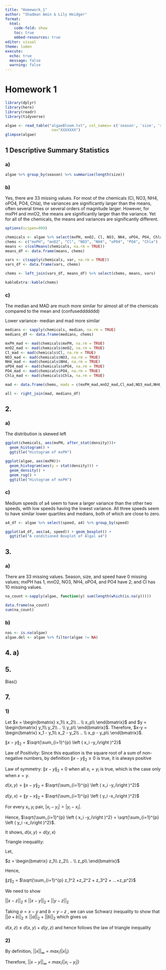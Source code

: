```yaml
---
title: "Homework_1"
author: "Shadman Amin & Lily Heidger"
format: 
  html:
    code-fold: show
    toc: true
    embed-resources: true
editor: visual
theme: lumen
execute:
  echo: true
  message: false
  warning: false
---
```


# Homework 1

```r
library(dplyr)
library(here)
library(readr)
library(tidyverse)

algae <- read_table("algaeBloom.txt", col_names= c('season', 'size', 'speed', 'mxPH', 'mnO2', 'Cl', 'NO3', 'NH4', 'oPO4','PO4','Chla','a1','a2','a3','a4','a5','a6','a7'),
                     na="XXXXXXX")
glimpse(algae)
```

## 1 Descriptive Summary Statistics

### a)

```r
algae %>% group_by(season) %>% summarise(length(size))
```

### b)

Yes, there are 33 missing values. For most of the chemicals (Cl, NO3, NH4, oPO4, PO4, Chla), the variances are significantly larger than the means, often several times or several orders of magnitude larger. However, for mxPH and mnO2, the means are significantly larger than the variance. Yet for all of the chemicals, the means and variances are significantly different.

```r
options(scipen=999)

chemicals <- algae %>% select(mxPH, mnO2, Cl, NO3, NH4, oPO4, PO4, Chla)
chems <- c("mxPH", "mnO2", "Cl", "NO3", "NH4", "oPO4", "PO4", "Chla")
means <- c(colMeans(chemicals, na.rm = TRUE))
means_df <- data.frame(means, chems)

vars <- c(sapply(chemicals, var, na.rm = TRUE))
vars_df <- data.frame(vars, chems)

chems <- left_join(vars_df, means_df) %>% select(chems, means, vars)

kableExtra::kable(chems)
```

### c)

The median and MAD are much more similar for almost all of the chemicals compared to the mean and (confuseddddddd)

Lower variance- median and mad more similar

```r
medians <- sapply(chemicals, median, na.rm = TRUE)
medians_df <- data.frame(medians, chems)

mxPH_mad <- mad(chemicals$mxPH, na.rm = TRUE)
mnO2_mad <- mad(chemicals$mnO2, na.rm = TRUE)
Cl_mad <- mad(chemicals$Cl, na.rm = TRUE)
NO3_mad <- mad(chemicals$NO3, na.rm = TRUE)
NH4_mad <- mad(chemicals$NH4, na.rm = TRUE)
oPO4_mad <- mad(chemicals$oPO4, na.rm = TRUE)
PO4_mad <- mad(chemicals$PO4, na.rm = TRUE)
Chla_mad <- mad(chemicals$Chla, na.rm = TRUE)

mad <- data.frame(chems, mads = c(mxPH_mad,mnO2_mad,Cl_mad,NO3_mad,NH4_mad,oPO4_mad,PO4_mad,Chla_mad)) 

all <- right_join(mad, medians_df)
```

## 2.

### a)

The distribution is skewed left

```r
ggplot(chemicals, aes(mxPH, after_stat(density)))+
  geom_histogram() +
  ggtitle("Histogram of mxPH")

```

```r
ggplot(algae, aes(mxPH))+
  geom_histogram(aes(y = stat(density))) +
  geom_density() +
  geom_rug() +
  ggtitle("Histogram of mxPH")
```

### c)

Medium speeds of a4 seem to have a larger variance than the other two speeds, with low speeds having the lowest variance. All three speeds seem to have similar lower quartiles and medians, both of which are close to zero.

```r
a4_df <- algae %>% select(speed, a4) %>% group_by(speed)

ggplot(a4_df, aes(a4, speed)) + geom_boxplot() +
  ggtitle("A conditioned Boxplot of Algal a4")
```

## 3.

### a)

There are 33 missing values. Season, size, and speed have 0 missing values; mxPH has 1, mnO2, NO3, NH4, oPO4, and PO4 have 2; and Cl has 10 missing values.

```r
na_count <-sapply(algae, function(y) sum(length(which(is.na(y)))))

data.frame(na_count)
sum(na_count)
```

### b)

```r
nas <- is.na(algae)
algae.del <- algae %>% filter(algae != NA)
```

## 4. a)

## 5.

Bias()

## 7.

### 1)

Let $x = \begin{bmatrix} x_1\\ x_2\\ .. \\ x_p\\ \end{bmatrix}$ and $y = \begin{bmatrix} y_1\\ y_2\\ .. \\ y_p\\ \end{bmatrix}$. Therefore, $x-y = \begin{bmatrix} x_1 - y_1\\ x_2 - y_2\\ .. \\ x_p - y_p\\ \end{bmatrix}$.

$\|x-y\|_2$ = $\sqrt{\sum_{i=1}^{p} \left ( x_i -y_i\right )^2}$

Law of Positivity: Since this equation is the square root of a sum of non-negative numbers, by definition $\|x-y\|_2 \geq 0$ is true, it is always positive

Law of symmetry: $\|x-y\|_2$ = 0 when all $x_i = y_i$ is true, which is the case only when $x=y$.

$d(x,y) = \|x-y\|_2$ = $\sqrt{\sum_{i=1}^{p} \left ( x_i -y_i\right )^2}$

$d(y,x) = \|y-x\|_2$ = $\sqrt{\sum_{i=1}^{p} \left ( y_i -x_i\right )^2}$

For every $x_i, y_i$ pair, $\left | x_i - y_i \right | = \left | y_i - x_i \right |$.

Hence, $\sqrt{\sum_{i=1}^{p} \left ( x_i -y_i\right )^2} = \sqrt{\sum_{i=1}^{p} \left ( y_i -x_i\right )^2}$.

It shows, $d(x,y) = d(y,x)$

Triangle inequality:

Let,

$z = \begin{bmatrix} z_1\\ z_2\\ .. \\ z_p\\ \end{bmatrix}$

Hence,

$\|z\|_2$ = $\sqrt{\sum_{i=1}^{p} z_1^2 +z_2^2 + z_3^2 + ...+z_p^2}$

We need to show

$||x-z||_2$ $\leq$ $||x-y||_2 + ||y-z||_2$

Taking $a = x-y$ and $b = y-z$ , we can use Schwarz inequality to show that $||a+b||_2 \leq ||a||_2 + ||b||_2$ which gives us

$d(x,z) \leq d(x,y) + d(y,z)$ and hence follows the law of triangle inequality

### 2)

By definition, $||x||_{\infty}$ = $max_i (|x|_i)$

Therefore, $||x-y||_{\infty}$ = $max_i (|x_i-y_i|)$
